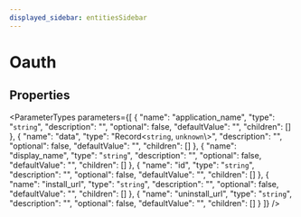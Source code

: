 ```yaml
---
displayed_sidebar: entitiesSidebar
---
```



# Oauth

## Properties

<ParameterTypes parameters={[
  {
    "name": "application_name",
    "type": "`string`",
    "description": "",
    "optional": false,
    "defaultValue": "",
    "children": []
  },
  {
    "name": "data",
    "type": "Record<`string`, `unknown`\\>",
    "description": "",
    "optional": false,
    "defaultValue": "",
    "children": []
  },
  {
    "name": "display_name",
    "type": "`string`",
    "description": "",
    "optional": false,
    "defaultValue": "",
    "children": []
  },
  {
    "name": "id",
    "type": "`string`",
    "description": "",
    "optional": false,
    "defaultValue": "",
    "children": []
  },
  {
    "name": "install_url",
    "type": "`string`",
    "description": "",
    "optional": false,
    "defaultValue": "",
    "children": []
  },
  {
    "name": "uninstall_url",
    "type": "`string`",
    "description": "",
    "optional": false,
    "defaultValue": "",
    "children": []
  }
]} />
